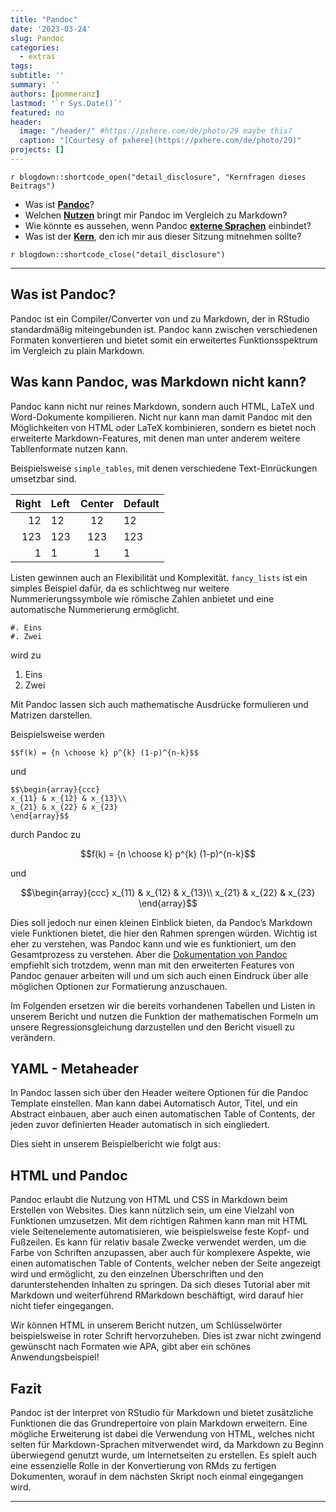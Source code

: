 ```yaml
---
title: "Pandoc"
date: '2023-03-24'
slug: Pandoc
categories:
  - extras
tags:
subtitle: ''
summary: ''
authors: [pommeranz]
lastmod: '`r Sys.Date()`'
featured: no
header:
  image: "/header/" #https://pxhere.com/de/photo/29 maybe this?
  caption: "[Courtesy of pxhere](https://pxhere.com/de/photo/29)"
projects: []
---
```


`r blogdown::shortcode_open("detail_disclosure", "Kernfragen dieses Beitrags")`
<!-- Die divs sind wichtig, damit die Liste funktioniert! Innerhalb dieses Shortcodes ist HTML erlaubt (safeHTML) -->
<div>
* Was ist [**Pandoc**](#Pandoc)?
* Welchen [**Nutzen**](#UseCase) bringt mir Pandoc im Vergleich zu Markdown?
* Wie könnte es aussehen, wenn Pandoc [**externe Sprachen**](#HTML) einbindet?
* Was ist der [**Kern**](#Fazit), den ich mir aus dieser Sitzung mitnehmen sollte?
</div>

`r blogdown::shortcode_close("detail_disclosure")`

***

## Was ist Pandoc? {#Pandoc .anchorheader}

Pandoc ist ein Compiler/Converter von und zu Markdown, der in RStudio standardmäßig miteingebunden ist. Pandoc kann zwischen verschiedenen Formaten konvertieren und bietet somit ein erweitertes Funktionsspektrum im Vergleich zu plain Markdown.


## Was kann Pandoc, was Markdown nicht kann? {#UseCase .anchorheader}

Pandoc kann nicht nur reines Markdown, sondern auch HTML, LaTeX und Word-Dokumente kompilieren. Nicht nur kann man damit Pandoc mit den Möglichkeiten von HTML oder LaTeX kombinieren, sondern es bietet noch erweiterte Markdown-Features, mit denen man unter anderem weitere Tabllenformate nutzen kann.

Beispielsweise `simple_tables`, mit denen verschiedene Text-Einrückungen umsetzbar sind.

  Right     Left     Center     Default
-------     ------ ----------   -------
     12     12        12            12
    123     123       123          123
      1     1          1             1

Listen gewinnen auch an Flexibilität und Komplexität.
`fancy_lists` ist ein simples Beispiel dafür, da es schlichtweg nur weitere Nummerierungssymbole wie
römische Zahlen anbietet und eine automatische Nummerierung ermöglicht.

```
#. Eins
#. Zwei
```

wird zu

#. Eins
#. Zwei

Mit Pandoc lassen sich auch mathematische Ausdrücke formulieren und Matrizen darstellen.

Beispielsweise werden 
```
$$f(k) = {n \choose k} p^{k} (1-p)^{n-k}$$
```
und
```
$$\begin{array}{ccc}
x_{11} & x_{12} & x_{13}\\
x_{21} & x_{22} & x_{23}
\end{array}$$
```
durch Pandoc zu

$$f(k) = {n \choose k} p^{k} (1-p)^{n-k}$$

und

$$\begin{array}{ccc}
x_{11} & x_{12} & x_{13}\\
x_{21} & x_{22} & x_{23}
\end{array}$$

Dies soll jedoch nur einen kleinen Einblick bieten, da Pandoc's Markdown viele Funktionen bietet, die hier den Rahmen sprengen würden. Wichtig ist eher zu verstehen, was Pandoc kann und wie es funktioniert, um den Gesamtprozess zu verstehen. Aber die [Dokumentation von Pandoc](https://pandoc.org/MANUAL.html) empfiehlt sich trotzdem, wenn man mit den erweiterten Features von Pandoc genauer arbeiten will und um sich auch einen Eindruck über alle möglichen Optionen zur Formatierung anzuschauen.

Im Folgenden ersetzen wir die  bereits vorhandenen Tabellen und Listen in unserem Bericht und nutzen die Funktion der mathematischen Formeln um unsere Regressionsgleichung darzustellen und den Bericht visuell zu verändern.

<!--- Bild hier einfügen? -->

[]: # (Bild hier einfügen?)

## YAML - Metaheader
In Pandoc lassen sich über den Header weitere Optionen für die Pandoc Template einstellen. Man kann dabei Automatisch Autor, Titel, und ein Abstract einbauen, aber auch einen automatischen Table of Contents, der jeden zuvor definierten Header automatisch in sich eingliedert.

Dies sieht in unserem Beispielbericht wie folgt aus:

<!--- Bild hier einfügen? -->

[]: # (Bild hier einfügen?)

## HTML und Pandoc {#HTML .anchorheader}

Pandoc erlaubt die Nutzung von HTML und CSS in Markdown beim Erstellen von Websites. Dies kann nützlich sein, um eine Vielzahl von Funktionen umzusetzen. Mit dem richtigen Rahmen kann man mit HTML viele Seitenelemente automatisieren, wie beispielsweise feste Kopf- und Fußzeilen. Es kann für relativ basale Zwecke verwendet werden, um die Farbe von Schriften anzupassen, aber auch für komplexere Aspekte, wie einen automatischen Table of Contents, welcher neben der Seite angezeigt wird und ermöglicht, zu den einzelnen Überschriften und den darunterstehenden Inhalten zu springen. Da sich dieses Tutorial aber mit Markdown und weiterführend RMarkdown beschäftigt, wird darauf hier nicht tiefer eingegangen.

Wir können HTML in unserem Bericht nutzen, um Schlüsselwörter beispielsweise in roter Schrift hervorzuheben. Dies ist zwar nicht zwingend gewünscht nach Formaten wie APA, gibt aber ein schönes Anwendungsbeispiel!

<!--- Bild hier einfügen? -->

[]: # (Bild hier einfügen?)

## Fazit {#Fazit .anchorheader}

Pandoc ist der Interpret von RStudio für Markdown und bietet zusätzliche Funktionen die das Grundrepertoire von plain Markdown erweitern. Eine mögliche Erweiterung ist dabei die Verwendung von HTML, welches nicht selten für Markdown-Sprachen mitverwendet wird, da Markdown zu Beginn überwiegend genutzt wurde, um Internetseiten zu erstellen. Es spielt auch eine essenzielle Rolle in der Konvertierung von RMds zu fertigen Dokumenten, worauf in dem nächsten Skript noch einmal eingegangen wird.

***
